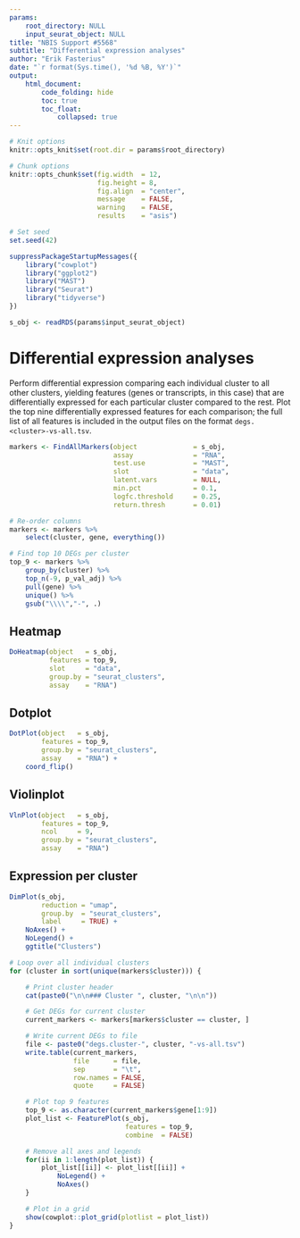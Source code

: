 ```yaml
---
params:
    root_directory: NULL
    input_seurat_object: NULL
title: "NBIS Support #5568"
subtitle: "Differential expression analyses"
author: "Erik Fasterius"
date: "`r format(Sys.time(), '%d %B, %Y')`"
output:
    html_document:
        code_folding: hide
        toc: true
        toc_float:
            collapsed: true
---
```


```r
# Knit options
knitr::opts_knit$set(root.dir = params$root_directory)

# Chunk options
knitr::opts_chunk$set(fig.width  = 12,
                      fig.height = 8,
                      fig.align  = "center",
                      message    = FALSE,
                      warning    = FALSE,
                      results    = "asis")

# Set seed
set.seed(42)
```

```r
suppressPackageStartupMessages({
    library("cowplot")
    library("ggplot2")
    library("MAST")
    library("Seurat")
    library("tidyverse")
})
```

```r
s_obj <- readRDS(params$input_seurat_object)
```

# Differential expression analyses

Perform differential expression comparing each individual cluster to all other
clusters, yielding features (genes or transcripts, in this case) that are
differentially expressed for each particular cluster compared to the rest. Plot
the top nine differentially expressed features for each comparison; the full
list of all features is included in the output files on the format
`degs.<cluster>-vs-all.tsv`.

```r
markers <- FindAllMarkers(object              = s_obj,
                          assay               = "RNA",
                          test.use            = "MAST",
                          slot                = "data",
                          latent.vars         = NULL,
                          min.pct             = 0.1,
                          logfc.threshold     = 0.25,
                          return.thresh       = 0.01)

# Re-order columns
markers <- markers %>%
    select(cluster, gene, everything())

# Find top 10 DEGs per cluster
top_9 <- markers %>%
    group_by(cluster) %>%
    top_n(-9, p_val_adj) %>%
    pull(gene) %>%
    unique() %>%
    gsub("\\\\","-", .)
```

## Heatmap

```r
DoHeatmap(object   = s_obj,
          features = top_9,
          slot     = "data",
          group.by = "seurat_clusters",
          assay    = "RNA")
```

## Dotplot

```r
DotPlot(object   = s_obj,
        features = top_9,
        group.by = "seurat_clusters",
        assay    = "RNA") +
    coord_flip()
```

## Violinplot

```r
VlnPlot(object   = s_obj,
        features = top_9,
        ncol     = 9,
        group.by = "seurat_clusters",
        assay    = "RNA")
```

## Expression per cluster

```r
DimPlot(s_obj,
        reduction = "umap",
        group.by  = "seurat_clusters",
        label     = TRUE) +
    NoAxes() +
    NoLegend() +
    ggtitle("Clusters")
```

```r
# Loop over all individual clusters
for (cluster in sort(unique(markers$cluster))) {

    # Print cluster header
    cat(paste0("\n\n### Cluster ", cluster, "\n\n"))

    # Get DEGs for current cluster
    current_markers <- markers[markers$cluster == cluster, ]

    # Write current DEGs to file
    file <- paste0("degs.cluster-", cluster, "-vs-all.tsv")
    write.table(current_markers,
                file      = file,
                sep       = "\t",
                row.names = FALSE,
                quote     = FALSE)

    # Plot top 9 features
    top_9 <- as.character(current_markers$gene[1:9])
    plot_list <- FeaturePlot(s_obj,
                             features = top_9,
                             combine  = FALSE)

    # Remove all axes and legends
    for(ii in 1:length(plot_list)) {
        plot_list[[ii]] <- plot_list[[ii]] +
            NoLegend() +
            NoAxes()
    }

    # Plot in a grid
    show(cowplot::plot_grid(plotlist = plot_list))
}
```
